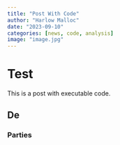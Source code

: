 ```yaml
---
title: "Post With Code"
author: "Harlow Malloc"
date: "2023-09-10"
categories: [news, code, analysis]
image: "image.jpg"
---
```


# Test

This is a post with executable code.

## De

### Parties
